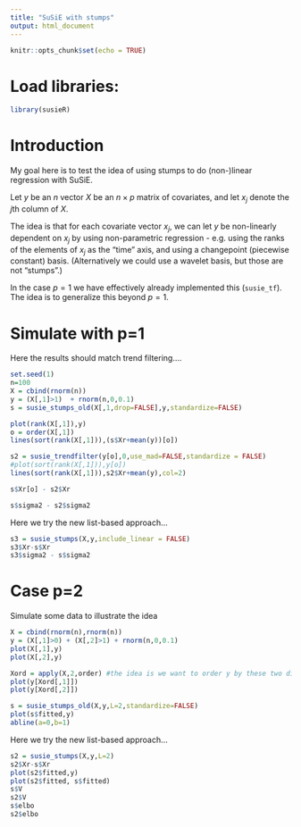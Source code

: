 ```yaml
---
title: "SuSiE with stumps"
output: html_document
---
```


```r
knitr::opts_chunk$set(echo = TRUE)
```

# Load libraries:

```r
library(susieR)
```


# Introduction

My goal here is to test the idea of using stumps to do (non-)linear regression with SuSiE.

Let $y$ be an $n$ vector $X$ be an $n \times p$ matrix of covariates,
and let $x_j$ denote the $j$th column of $X$.

The idea is that for each covariate vector $x_j$, we can let $y$ be non-linearly dependent on $x_j$ by using non-parametric regression - e.g. using the ranks of the elements of $x_j$ as the "time" axis, and using a changepoint (piecewise constant) basis. (Alternatively we could use a wavelet basis,  but those are not "stumps".)

In the case $p=1$ we have effectively already implemented this (`susie_tf`). The idea is to generalize this beyond $p=1$.

# Simulate with p=1

Here the results should match trend filtering....
```r
set.seed(1)
n=100
X = cbind(rnorm(n))
y = (X[,1]>1)  + rnorm(n,0,0.1)
s = susie_stumps_old(X[,1,drop=FALSE],y,standardize=FALSE)

plot(rank(X[,1]),y)
o = order(X[,1])
lines(sort(rank(X[,1])),(s$Xr+mean(y))[o])

s2 = susie_trendfilter(y[o],0,use_mad=FALSE,standardize = FALSE)
#plot(sort(rank(X[,1])),y[o])
lines(sort(rank(X[,1])),s2$Xr+mean(y),col=2)

s$Xr[o] - s2$Xr

s$sigma2 - s2$sigma2
```

Here we try the new list-based approach...
```r
s3 = susie_stumps(X,y,include_linear = FALSE)
s3$Xr-s$Xr
s3$sigma2 - s$sigma2
```


# Case p=2

Simulate some data to illustrate the idea
```r
X = cbind(rnorm(n),rnorm(n))
y = (X[,1]>0) + (X[,2]>1) + rnorm(n,0,0.1)
plot(X[,1],y)
plot(X[,2],y)
```

```r
Xord = apply(X,2,order) #the idea is we want to order y by these two different orderings
plot(y[Xord[,1]])
plot(y[Xord[,2]])
```

```r
s = susie_stumps_old(X,y,L=2,standardize=FALSE)
plot(s$fitted,y)
abline(a=0,b=1)
```

Here we try the new list-based approach...
```r
s2 = susie_stumps(X,y,L=2)
s2$Xr-s$Xr
plot(s2$fitted,y)
plot(s2$fitted, s$fitted)
s$V
s2$V
s$elbo
s2$elbo
```


